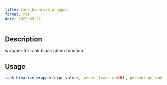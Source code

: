 ```yaml
--- 
title: rank_binarize_wrapper 
format: rst 
date: 2022-09-22 
--- 
```


## Description

wrapper for rank binarization function


## Usage

```r
rank_binarize_wrapper(expr_values, subset_feats = NULL, percentage_rank = 30)
```


